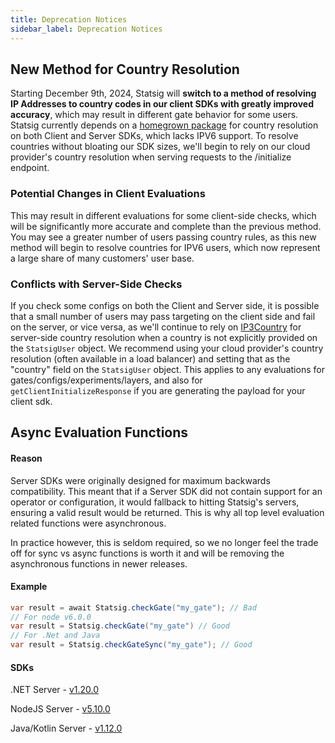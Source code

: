 ```yaml
---
title: Deprecation Notices
sidebar_label: Deprecation Notices
---
```


## New Method for Country Resolution

Starting December 9th, 2024, Statsig will **switch to a method of resolving IP Addresses to country codes in our client SDKs with greatly improved accuracy**, which may result in different gate behavior for some users. Statsig currently depends on a [homegrown package](https://github.com/statsig-io/ip3country) for country resolution on both Client and Server SDKs, which lacks IPV6 support. To resolve countries without bloating our SDK sizes, we'll begin to rely on our cloud provider's country resolution when serving requests to the /initialize endpoint.

### Potential Changes in Client Evaluations
This may result in different evaluations for some client-side checks, which will be significantly more accurate and complete than the previous method. You may see a greater number of users passing country rules, as this new method will begin to resolve countries for IPV6 users, which now represent a large share of many customers' user base. 

### Conflicts with Server-Side Checks
If you check some configs on both the Client and Server side, it is possible that a small number of users may pass targeting on the client side and fail on the server, or vice versa, as we'll continue to rely on [IP3Country](https://github.com/statsig-io/ip3country) for server-side country resolution when a country is not explicitly provided on the `StatsigUser` object. We recommend using your cloud provider's country resolution (often available in a load balancer) and setting that as the "country" field on the `StatsigUser` object.  This applies to any evaluations for gates/configs/experiments/layers, and also for `getClientInitializeResponse` if you are generating the payload for your client sdk.

## Async Evaluation Functions

#### Reason
Server SDKs were originally designed for maximum backwards compatibility. 
This meant that if a Server SDK did not contain support for an operator or configuration, 
it would fallback to hitting Statsig's servers, ensuring a valid result would be returned. 
This is why all top level evaluation related functions were asynchronous.

In practice however, this is seldom required, so we no longer feel the trade off 
for sync vs async functions is worth it and will be removing the asynchronous functions in newer releases.

#### Example

```java
var result = await Statsig.checkGate("my_gate"); // Bad
// For node v6.0.0
var result = Statsig.checkGate("my_gate") // Good
// For .Net and Java
var result = Statsig.checkGateSync("my_gate"); // Good

```

#### SDKs

.NET Server - [v1.20.0](https://github.com/statsig-io/dotnet-sdk/releases/tag/v1.20.0)

NodeJS Server - [v5.10.0](https://github.com/statsig-io/node-js-server-sdk/releases/tag/v5.10.0)

Java/Kotlin Server - [v1.12.0](https://github.com/statsig-io/java-server-sdk/releases/tag/v1.12.0)

